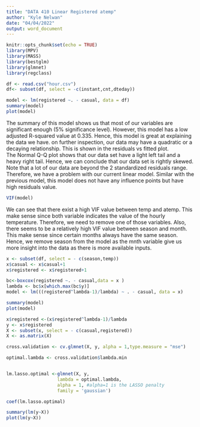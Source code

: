 ---
title: "DATA 410 Linear Registered atemp"
author: "Kyle Nelwan"
date: "04/04/2022"
output: word_document
---

```{r setup, include=FALSE}
knitr::opts_chunk$set(echo = TRUE)
library(MPV)
library(MASS)
library(bestglm)
library(glmnet)
library(regclass)
```

```{r initialize}
df <- read.csv("hour.csv")
df<- subset(df, select = -c(instant,cnt,dteday))

```

```{r model 1 casual initial assessment}
model <- lm(registered ~. - casual, data = df)
summary(model)
plot(model)
```
The summary of this model shows us that most of our variables are significant enough (5% significance level). However, this  model has a low adjusted R-squared value at 0.335. Hence, this model is great at explaining the data we have.
on further inspection, our data may have a quadratic or a decaying relationship. This is shown in the residuals vs fitted plot.  
The Normal Q-Q plot shows that our data set have a light left tail and a heavy right tail. Hence, we can conclude that our data set is rightly skewed. Note that a lot of our data are beyond the 2 standardized residuals range. Therefore, we have a problem with our current linear model. 
Similar with the previous model, this model does not have any influence points but have high residuals value.


```{r model 1 casual VIF}
VIF(model)
```
We can see that there exist a high VIF value between temp and atemp. This make sense since both variable indicates the value of the hourly temperature. Therefore, we need to remove one of those variables.
Also, there seems to be a relatively high VIF value between season and month. This make sense since certain months always have the same season. Hence, we remove season from the model as the mnth variable give us more insight into the data as there is more available inputs. 

```{r model 2 atemp casual boxcox}
x <- subset(df, select = - c(season,temp))
x$casual <- x$casual+1
x$registered <- x$registered+1

bc<-boxcox(registered ~. - casual,data = x )
lambda <- bc$x[which.max(bc$y)]
model <- lm(((registered^lambda-1)/lambda) ~ . - casual, data = x)

summary(model)
plot(model)
```

```{r model 3 casual atemp LASSO}
x$registered <-(x$registered^lambda-1)/lambda
y <- x$registered
X <- subset(x, select = - c(casual,registered))
X <- as.matrix(X)

cross.validation <- cv.glmnet(X, y, alpha = 1,type.measure = "mse") 

optimal.lambda <- cross.validation$lambda.min


lm.lasso.optimal <-glmnet(X, y, 
                   lambda = optimal.lambda,
                   alpha = 1, #alpha=1 is the LASSO penalty
                   family = 'gaussian')

coef(lm.lasso.optimal)

summary(lm(y~X))
plot(lm(y~X))
```